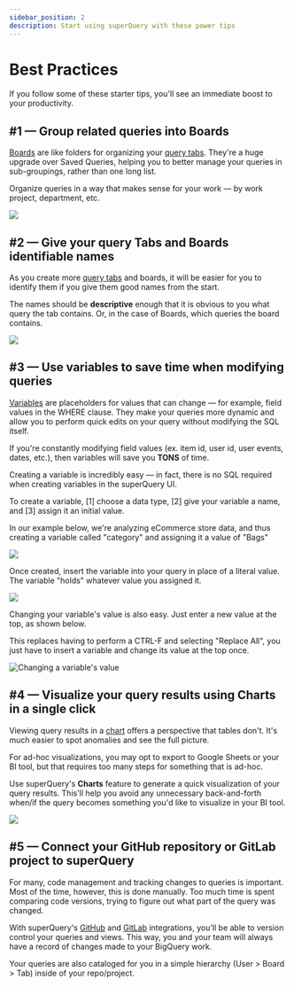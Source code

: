 ```yaml
---
sidebar_position: 2
description: Start using superQuery with these power tips
---
```


# Best Practices

If you follow some of these starter tips, you'll see an immediate boost to your productivity.

## #1 &mdash; Group related queries into Boards

[Boards](../superquery-editor/organizing-queries.mdx) are like folders for organizing your [query tabs](../superquery-editor/query-tabs.mdx). They're a huge upgrade over Saved Queries, helping you to better manage your queries in sub-groupings, rather than one long list.

Organize queries in a way that makes sense for your work &mdash; by work project, department, etc.

![](../../../static/img/superquery/image.png)

## #2 &mdash; Give your query Tabs and Boards identifiable names

As you create more [query tabs](../superquery-editor/query-tabs.mdx) and boards, it will be easier for you to identify them if you give them good names from the start.

The names should be **descriptive** enough that it is obvious to you what query the tab contains. Or, in the case of Boards, which queries the board contains.

![](../../../static/img/superquery/BoardTabName.png)

## #3 &mdash; Use variables to save time when modifying queries

[Variables](../superquery-editor/variables.mdx) are placeholders for values that can change &mdash; for example, field values in the WHERE clause. They make your queries more dynamic and allow you to perform quick edits on your query without modifying the SQL itself.

<!-- textlint-disable max-comma -->

If you're constantly modifying field values (ex. item id, user id, user events, dates, etc.), then variables will save you **TONS** of time.

<!-- textlint-enable -->

Creating a variable is incredibly easy &mdash; in fact, there is no SQL required when creating variables in the superQuery UI.

To create a variable, \[1] choose a data type, \[2] give your variable a name, and \[3] assign it an initial value.

In our example below, we're analyzing eCommerce store data, and thus creating a variable called "category" and assigning it a value of "Bags"

![](../../../static/img/superquery/VariablesSetup.png)

Once created, insert the variable into your query in place of a literal value. The variable "holds" whatever value you assigned it.

![](../../../static/img/superquery/10.46.53.png)

Changing your variable's value is also easy. Just enter a new value at the top, as shown below.

This replaces having to perform a CTRL-F and selecting "Replace All", you just have to insert a variable and change its value at the top once.

![Changing a variable's value](../../../static/img/superquery/ChangeVariable.gif)

## #4 &mdash; Visualize your query results using Charts in a single click

Viewing query results in a [chart](../superquery-editor/charts.mdx) offers a perspective that tables don't. It's much easier to spot anomalies and see the full picture.

For ad-hoc visualizations, you may opt to export to Google Sheets or your BI tool, but that requires too many steps for something that is ad-hoc.

Use superQuery's **Charts** feature to generate a quick visualization of your query results. This'll help you avoid any unnecessary back-and-forth when/if the query becomes something you'd like to visualize in your BI tool.

![](../../../static/img/superquery/ChartsSQ.gif)

## #5 &mdash; Connect your GitHub repository or GitLab project to superQuery

For many, code management and tracking changes to queries is important. Most of the time, however, this is done manually. Too much time is spent comparing code versions, trying to figure out what part of the query was changed.

With superQuery's [GitHub](../git-integrations/connect-github-org) and [GitLab](../git-integrations/connect-gitlab.mdx) integrations, you'll be able to version control your queries and views. This way, you and your team will always have a record of changes made to your BigQuery work.

Your queries are also cataloged for you in a simple hierarchy (User > Board > Tab) inside of your repo/project.
